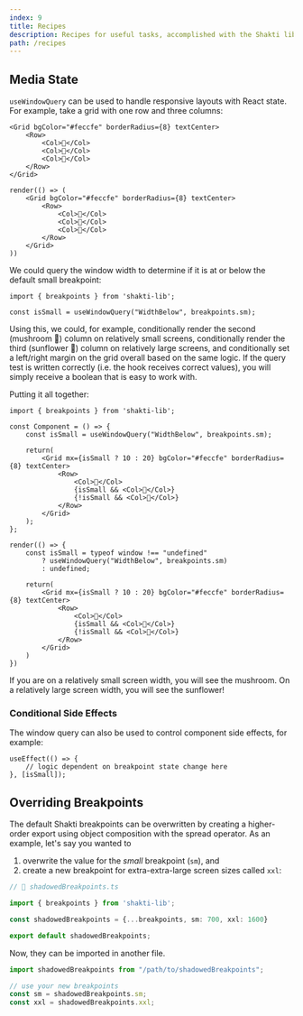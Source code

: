 ```yaml
---
index: 9
title: Recipes
description: Recipes for useful tasks, accomplished with the Shakti library.
path: /recipes
---
```


## Media State
<Text><code>useWindowQuery</code> can be used to handle responsive layouts with React state. For example, take a grid with one row and three columns:</Text>

```tsx
<Grid bgColor="#feccfe" borderRadius={8} textCenter>
    <Row>
        <Col>🌲</Col>
        <Col>🍄</Col>
        <Col>🌻</Col>
    </Row>
</Grid>
```

```tsx render=true
render(() => (
    <Grid bgColor="#feccfe" borderRadius={8} textCenter>
        <Row>
            <Col>🌲</Col>
            <Col>🍄</Col>
            <Col>🌻</Col>
        </Row>
    </Grid>
))
```

We could query the window width to determine if it is at or below the default small breakpoint:

```tsx
import { breakpoints } from 'shakti-lib';

const isSmall = useWindowQuery("WidthBelow", breakpoints.sm);
```

Using this, we could, for example, conditionally render the second (mushroom 🍄) column on relatively small screens, conditionally render the third (sunflower 🌻) column on relatively large screens, and conditionally set a left/right margin on the grid overall based on the same logic. If the query test is written correctly (i.e. the hook receives correct values), you will simply receive a boolean that is easy to work with.

Putting it all together:
```tsx
import { breakpoints } from 'shakti-lib';

const Component = () => {
    const isSmall = useWindowQuery("WidthBelow", breakpoints.sm);

    return(
        <Grid mx={isSmall ? 10 : 20} bgColor="#feccfe" borderRadius={8} textCenter>
            <Row>
                <Col>🌲</Col>
                {isSmall && <Col>🍄</Col>}
                {!isSmall && <Col>🌻</Col>}
            </Row>
        </Grid>
    );
};
```

```tsx render=true
render(() => {
    const isSmall = typeof window !== "undefined"
        ? useWindowQuery("WidthBelow", breakpoints.sm)
        : undefined;

    return(
        <Grid mx={isSmall ? 10 : 20} bgColor="#feccfe" borderRadius={8} textCenter>
            <Row>
                <Col>🌲</Col>
                {isSmall && <Col>🍄</Col>}
                {!isSmall && <Col>🌻</Col>}
            </Row>
        </Grid>
    )
})
```

If you are on a relatively small screen width, you will see the mushroom. On a relatively large screen width, you will see the sunflower!

### Conditional Side Effects
The window query can also be used to control component side effects, for example:
```tsx
useEffect(() => {
    // logic dependent on breakpoint state change here
}, [isSmall]);
```

## Overriding Breakpoints
The default Shakti breakpoints can be overwritten by creating a higher-order export using object composition with the <ExternalLink href="https://developer.mozilla.org/en-US/docs/Web/JavaScript/Reference/Operators/Spread_syntax" target="_blank" rel="noopener noreferrer">spread operator</ExternalLink>. As an example, let's say you wanted to

1. overwrite the value for the *small* breakpoint (<code>sm</code>), and
2. create a new breakpoint for extra-extra-large screen sizes called <code>xxl</code>:

```ts
// 📁 shadowedBreakpoints.ts

import { breakpoints } from 'shakti-lib';

const shadowedBreakpoints = {...breakpoints, sm: 700, xxl: 1600}

export default shadowedBreakpoints;
```

Now, they can be imported in another file.

```ts
import shadowedBreakpoints from "/path/to/shadowedBreakpoints";

// use your new breakpoints
const sm = shadowedBreakpoints.sm;
const xxl = shadowedBreakpoints.xxl;
```